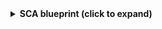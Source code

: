 <details>
<summary><b>SCA blueprint (click to expand)</b></summary>

```json showLineNumbers
{
  "identifier": "checkmarxSCA",
  "title": "Checkmarx SCA",
  "icon": "Checkmarx",
  "schema": {
    "properties": {
      "severity": {
        "type": "string",
        "title": "Severity",
        "description": "The severity level of the SCA finding."
      },
      "state": {
        "type": "string",
        "title": "State",
        "description": "The state of the SCA finding."
      },
      "description": {
        "type": "string",
        "title": "Description",
        "description": "A description of the SCA finding."
      },
      "cweId": {
        "type": "string",
        "title": "CWE ID",
        "description": "The Common Weakness Enumeration (CWE) identifier related to the vulnerability."
      },
      "status": {
        "type": "string",
        "title": "Status",
        "description": "The current status of the SCA finding."
      },
      "created": {
        "type": "string",
        "format": "date-time",
        "title": "Created",
        "description": "The date and time when the SCA finding was created."
      },
      "firstScanId": {
        "type": "string",
        "title": "First Scan ID",
        "description": "The identifier of the first scan in which this SCA issue was detected."
      },
      "packageIdentifier": {
        "type": "string",
        "title": "Package Identifier",
        "description": "The identifier of the affected package."
      },
      "recommendations": {
        "type": "array",
        "items": {
          "type": "string"
        },
        "title": "Recommendations",
        "description": "Recommended actions to remediate the SCA finding."
      },
      "recommendedVersion": {
        "type": "string",
        "title": "Recommended Version",
        "description": "The recommended version of the package to resolve the vulnerability."
      },
      "packageData": {
        "items": {
          "type": "object"
        },
        "type": "array",
        "title": "Package Data"
      },
      "confidenceLevel": {
        "type": "string",
        "title": "Confidence Level",
        "description": "The confidence level of the SCA finding."
      }
    },
    "required": []
  },
  "mirrorProperties": {},
  "calculationProperties": {},
  "aggregationProperties": {},
  "relations": {
    "scan": {
      "title": "Scan",
      "target": "checkmarxScan",
      "required": false,
      "many": false
    }
  }
}
```

</details>

